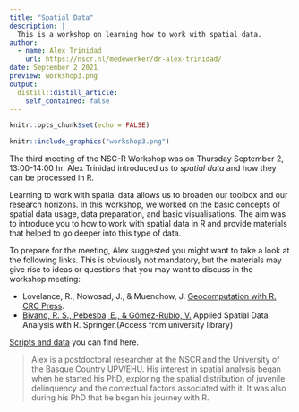 ```yaml
---
title: "Spatial Data"
description: |
  This is a workshop on learning how to work with spatial data.
author:
  - name: Alex Trinidad
    url: https://nscr.nl/medewerker/dr-alex-trinidad/
date: September 2 2021
preview: workshop3.png
output:
  distill::distill_article:
    self_contained: false
---
```



```r
knitr::opts_chunk$set(echo = FALSE)
```

```r
knitr::include_graphics("workshop3.png")

```

The third meeting of the NSC-R Workshop was on Thursday September 2, 13:00-14:00 hr. Alex Trinidad introduced us to *spatial data* and how they can be processed in R. 
 
Learning to work with spatial data allows us to broaden our toolbox and our research horizons. In this workshop, we worked on the basic concepts of spatial data usage, data preparation, and basic visualisations. The aim was to introduce you to how to work with spatial data in R and provide materials that helped to go deeper into this type of data. 

To prepare for the meeting, Alex suggested you might want to take a look at the following links. This is obviously not mandatory, but the materials may give rise to ideas or questions that you may want to discuss in the workshop meeting:
 
- Lovelance, R., Nowosad, J., & Muenchow, J. [Geocomputation with R. CRC Press](https://geocompr.robinlovelace.net/).    
- [Bivand, R. S., Pebesba, E., & Gómez-Rubio, V.](https://link.springer.com/book/10.1007/978-1-4614-7618-4) Applied Spatial Data Analysis with R. Springer.(Access from university library)

[Scripts and data](https://github.com/Jonkman1/NSC_R/tree/main/Meeting_3_SpatialData) you can find here.


> Alex is a postdoctoral researcher at the NSCR and the University of the Basque Country UPV/EHU. His interest in spatial analysis began when he started his PhD, exploring the spatial distribution of juvenile delinquency and the contextual factors associated with it. It was also during his PhD that he began his journey with R. 
